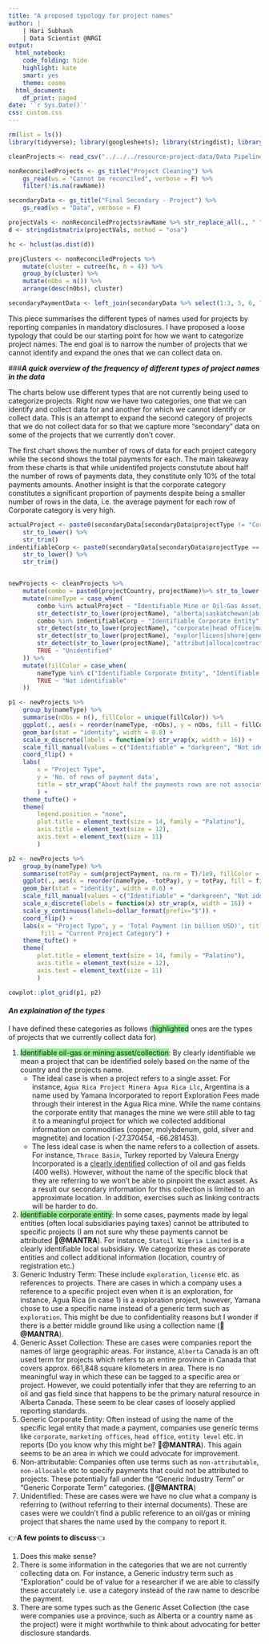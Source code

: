 ```yaml
---
title: "A proposed typology for project names"
author: |
    | Hari Subhash
    | Data Scientist @NRGI
output:
  html_notebook:
    code_folding: hide
    highlight: kate
    smart: yes
    theme: cosmo
  html_document:
    df_print: paged
date: '`r Sys.Date()`'
css: custom.css
---
```


```r
rm(list = ls())
library(tidyverse); library(googlesheets); library(stringdist); library(ggthemes); library(scales)

cleanProjects <- read_csv("../../../resource-project-data/Data Pipeline/All Data Backups/Current website data/allProject.csv")

nonReconciledProjects <- gs_title("Project Cleaning") %>% 
    gs_read(ws = "Cannot be reconciled", verbose = F) %>% 
    filter(!is.na(rawName))

secondaryData <- gs_title("Final Secondary - Project") %>% 
    gs_read(ws = "Data", verbose = F)

projectVals <- nonReconciledProjects$rawName %>% str_replace_all(., " ", "") %>% str_to_lower()
d <- stringdistmatrix(projectVals, method = "osa")

hc <- hclust(as.dist(d))

projClusters <- nonReconciledProjects %>% 
    mutate(cluster = cutree(hc, h = 4)) %>% 
    group_by(cluster) %>% 
    mutate(nObs = n()) %>% 
    arrange(desc(nObs), cluster)

secondaryPaymentData <- left_join(secondaryData %>% select(1:3, 5, 6, 7), cleanProjects, by = c("projectCountry", "projectName"))
```

This piece summarises the different types of names used for projects by reporting companies in mandatory disclosures. I have proposed a loose typology that could be our starting point for how we want to categorize project names. The end goal is to narrow the number of projects that we cannot identify and expand the ones that we can collect data on.

###***A quick overview of the frequency of different types of project names in the data***

The charts below use different types that are not currently being used to categorize projects. Right now we have two categories, one that we can identify and collect data for and another for which we cannot identify or collect data. This is an attempt to expand the second category of projects that we do not collect data for so that we capture more "secondary" data on some of the projects that we currently don't cover.

The first chart shows the number of rows of data for each project category while the second shows the total payments for each. The main takeaway from these charts is that while unidentifed projects constutute about half the number of rows of payments data, they constitute only 10% of the total payments amounts. Another insight is that the corporate category constitutes a significant proportion of payments despite being a smaller number of rows in the data, i.e. the average payment for each row of Corporate category is very high.


```r
actualProject <- paste0(secondaryData[secondaryData$projectType != "Corporate", ]$projectCountry, secondaryData[secondaryData$projectType != "Corporate",] $projectName) %>% 
    str_to_lower() %>% 
    str_trim()
indentifiableCorp <- paste0(secondaryData[secondaryData$projectType == "Corporate", ]$projectCountry, secondaryData[secondaryData$projectType == "Corporate",] $projectName) %>% 
    str_to_lower() %>% 
    str_trim()


newProjects <- cleanProjects %>%
    mutate(combo = paste0(projectCountry, projectName)%>% str_to_lower() %>% str_trim()) %>% 
    mutate(nameType = case_when(
        combo %in% actualProject ~ "Identifiable Mine or Oil-Gas Asset/Collection",
        str_detect(str_to_lower(projectName), "alberta|saskatchewan|ab project|wyoming|dawson|daytona|new mexico") ~ "Generic Asset Collection",
        combo %in% indentifiableCorp ~ "Identifiable Corporate Entity",
        str_detect(str_to_lower(projectName), "corporate|head office|marketing|entity") ~ "Generic Corporate Entity",
        str_detect(str_to_lower(projectName), "explor|licens|shore|generati|closed|noncontractual") ~ "Generic Industry Term",
        str_detect(str_to_lower(projectName), "attribut|alloca|contract|other|no name|nonproject") ~ "Non Attributable",
        TRUE ~ "Unidentified"
    )) %>% 
    mutate(fillColor = case_when(
        nameType %in% c("Identifiable Corporate Entity", "Identifiable Mine or Oil-Gas Asset/Collection") ~ "Identifiable",
        TRUE ~ "Not identifiable"
    ))

p1 <- newProjects %>% 
    group_by(nameType) %>% 
    summarise(nObs = n(), fillColor = unique(fillColor)) %>% 
    ggplot(., aes(x = reorder(nameType, -nObs), y = nObs, fill = fillColor)) +
    geom_bar(stat = "identity", width = 0.8) +
    scale_x_discrete(labels = function(x) str_wrap(x, width = 16)) +
    scale_fill_manual(values = c("Identifiable" = "darkgreen", "Not identifiable" = "darkgrey")) +
    coord_flip() +
    labs(
        x = "Project Type", 
        y = 'No. of rows of payment data', 
        title = str_wrap("About half the payments rows are not associated with a recognizable name (either corporate or actual project)", width = 50)
        ) +
    theme_tufte() +
    theme(
        legend.position = "none",
        plot.title = element_text(size = 14, family = "Palatino"),
        axis.title = element_text(size = 12),
        axis.text = element_text(size = 11)
        )

p2 <- newProjects %>% 
    group_by(nameType) %>% 
    summarise(totPay = sum(projectPayment, na.rm = T)/1e9, fillColor = unique(fillColor))%>% 
    ggplot(., aes(x = reorder(nameType, -totPay), y = totPay, fill = fillColor)) +
    geom_bar(stat = "identity", width = 0.6) +
    scale_fill_manual(values = c("Identifiable" = "darkgreen", "Not identifiable" = "darkgrey")) +
    scale_x_discrete(labels = function(x) str_wrap(x, width = 16)) +
    scale_y_continuous(labels=dollar_format(prefix="$")) +
    coord_flip() +
    labs(x = "Project Type", y = 'Total Payment (in billion USD)', title = str_wrap("Only about 10% of the total amounts have unidentified names", width = 50),
         fill = "Current Project Category") +
    theme_tufte() +
    theme(
        plot.title = element_text(size = 14, family = "Palatino"),
        axis.title = element_text(size = 12),
        axis.text = element_text(size = 11)
        )

cowplot::plot_grid(p1, p2)
```



#### ***An explaination of the types***

I have defined these categories as follows (<span style="background-color:lightgreen">highlighted</span> ones are the types of projects that we currently collect data for)

1. <span style="background-color:lightgreen">Identifiable oil-gas or mining asset/collection</span>: By clearly identifiable we mean a project that can be identified solely based on the name of the country and the projects name. 
    + The ideal case is when a project refers to a single asset. For instance, `Agua Rica Project Minera Agua Rica Llc`, Argentina is a name used by Yamana Incorporated to report Exploration Fees made through their interest in the Agua Rica mine. While the name contains the corporate entity that manages the mine we were still able to tag it to a meaningful project for which we collected additional information on commodities (copper, molybdenum, gold, silver and magnetite) and location (-27.370454, -66.281453). 
    + The less ideal case is when the name refers to a collection of assets. For instance, `Thrace Basin`, Turkey reported by Valeura Energy Incorporated is a [clearly identified](https://en.wikipedia.org/wiki/Thrace_Basin) collection of oil and gas fields (400 wells). However, without the name of the specific block that they are referring to we won't be able to pinpoint the exact asset. As a result our secondary information for this collection is limited to an approximate location. In addition, exercises such as linking contracts will be harder to do.
2. <span style="background-color:lightgreen">Identifiable corporate entity</span>: In some cases, payments made by legal entities (often local subsidiaries paying taxes) cannot be attributed to specific projects (I am not sure why these payments cannot be attributed 👋**@MANTRA**). For instance, `Statoil Nigeria Limited` is a clearly identifiable local subsidiary. We categorize these as corporate entities and collect additional information (location, country of registration etc.)
3. Generic Industry Term: These include `exploration`, `license` etc. as references to projects. There are cases in which a company uses a reference to a specific project even when it is an exploration, for instance, Agua Rica (in case 1) is a exploration project, however, Yamana chose to use a specific name instead of a generic term such as `exploration`. This might be due to confidentiality reasons but I wonder if there is a better middle ground like using a collection name (👋**@MANTRA**).
4. Generic Asset Collection: These are cases were companies report the names of large geographic areas. For instance, `Alberta` Canada is an oft used term for projects which refers to an entire province in Canada that covers approx. 661,848 square kilometers in area. There is no meaningful way in which these can be tagged to a specific area or project. However, we could potentially infer that they are referring to an oil and gas field since that happens to be the primary natural resource in Alberta Canada. These seem to be clear cases of loosely applied reporting standards.
5. Generic Corporate Entity: Often instead of using the name of the specific legal entity that made a payment, companies use generic terms like `corporate`, `marketing offices`, `head office`, `entity level` etc. in reports (Do you know why this might be? 👋**@MANTRA**). This again seems to be an area in which we could advocate for improvement.
6. Non-attributable: Companies often use terms such as `non-attributable`, `non-allocable` etc to specify payments that could not be attributed to projects. These potentially fall under the "Generic Industry Term" or "Generic Corporate Term" categories. (👋**@MANTRA**)
7. Unidentified: These are cases were we have no clue what a company is referring to (without referring to their internal documents). These are cases were we couldn't find a public reference to an oil/gas or mining project that shares the name used by the company to report it.


👉**A few points to discuss**👈

1. Does this make sense?
2. There is some information in the categories that we are not currently collecting data on. For instance, a Generic industry term such as "Exploration" could be of value for a researcher if we are able to classify these accurately i.e. use a category instead of the raw name to describe the payment.
3. There are some types such as the Generic Asset Collection (the case were companies use a province, such as Alberta or a country name as the project) were it might worthwhile to think about advocating for better disclosure standards.


<!-- 👉**A short case for secondary data collection:**👈  -->
<!--  By "secondary", I mean any data that is beyond what is available in a mandatory disclosure report (payments made to govt. entities or projects). Secondary data collection currently includes data on projects, govt. entities and companies from mandatory disclosure reports that we are able to publicly identify. For instance, in the case of projects that we can identify we collect additional information such as type, commodity, location etc. -->

<!-- This secondary data collection has downstream implications for the development of the resource projects website for insance project/company/govt. entity pages require information that needs to be presented. It also enhances our capacity to put payment data to better use by providing contextual information that can inform our analysis. For instance, the ability to see dependence on certain commodities, tie payments to sub-national jurisdiction, study tax avoidance/base-erosion etc. We are also improving the linkages with third party data sources such SNL and Rystad, which would help justify those subscriptions and add richness to our analysis. Finally cleaned projects/govt entities and companies can allow us to link different datasets like EITI, RC etc to mandatory disclosure payments. Over the next 6 months I am hoping to spend some time developing a few analytical pieces that hopefully will showcase these use cases better 🤞🤞🤞. -->
